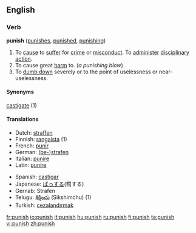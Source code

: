 ==English==

=== Verb ===
'''punish'''  ([[punishes]], [[punished]], [[punishing]])
#To [[cause]] to [[suffer]] for [[crime]] or [[misconduct]]. To [[administer]] [[disciplinary]] [[action]]. 
#To cause great [[harm]] to. (''a punishing blow'')
#To [[dumb down]] severely or to the point of uselessness or near-uselessness.

====Synonyms====
[[castigate]] (1)

====Translations====
{{top}}
*Dutch: [[straffen]]
*Finnish: [[rangaista]] (1)
*French: [[punir]]
*German: ([[bestrafen|be-]])[[strafen]]
*Italian: [[punire]]
*Latin: [[punire]]
{{mid}}
*Spanish: [[castigar]]
*Japanese: [[ばっする]](罰する)
*Gernab: Strafen
*Telugu: [[శిక్షించు]] (Sikshimchu) (1)
*Turkish: [[cezalandırmak]]
{{bottom}}

[[fr:punish]]
[[io:punish]]
[[it:punish]]
[[hu:punish]]
[[ru:punish]]
[[fi:punish]]
[[ta:punish]]
[[vi:punish]]
[[zh:punish]]